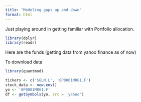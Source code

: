 ```yaml
---
title: "Modeling gaps up and down"
format: html
---
```


Just playing around in getting familiar with Portfolio allocation. 

```r
library(dplyr)
library(readr)

```


Here are the funds (getting data from yahoo finance as of now)

To download data 

```r

library(quantmod)

tickers <- c('SGLN.L', '0P0001MRG1.F')
stock_data <- new.env()
yo <- '0P0001MRG1.F'
df <- getSymbols(yo, src = 'yahoo')

```

